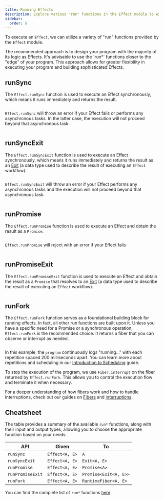 ```yaml
---
title: Running Effects
description: Explore various "run" functions in the Effect module to execute effects. Learn about `runSync` for synchronous execution, `runSyncExit` for obtaining results as `Exit`, `runPromise` for executing with a Promise result, and `runPromiseExit` for Promise results with `Exit`. Understand their use cases and considerations. Check out a cheatsheet summarizing available functions for executing effects in different contexts.
sidebar:
  order: 6
---
```



To execute an `Effect`, we can utilize a variety of "run" functions provided by the `Effect` module.

<Aside type="tip">
  The recommended approach is to design your program with the majority of its
  logic as Effects. It's advisable to use the `run*` functions closer to the
  "edge" of your program. This approach allows for greater flexibility in
  executing your program and building sophisticated Effects.
</Aside>

## runSync

The `Effect.runSync` function is used to execute an Effect synchronously, which means it runs immediately and returns the result.

```ts file=<rootDir>/running-effects/runSync.ts

```

`Effect.runSync` will throw an error if your Effect fails or performs any
asynchronous tasks. In the latter case, the execution will not proceed
beyond that asynchronous task.

```ts file=<rootDir>/running-effects/runSync-caution.ts

```

## runSyncExit

The `Effect.runSyncExit` function is used to execute an Effect synchronously, which means it runs immediately and returns the result as an [Exit](/data-types/exit)
(a data type used to describe the result of executing an `Effect` workflow).

```ts file=<rootDir>/running-effects/runSyncExit.ts

```

`Effect.runSyncExit` will throw an error if your Effect performs any
asynchronous tasks and the execution will not proceed beyond that
asynchronous task.

```ts file=<rootDir>/running-effects/runSyncExit-caution.ts

```

## runPromise

The `Effect.runPromise` function is used to execute an Effect and obtain the result as a `Promise`.

```ts file=<rootDir>/running-effects/runPromise.ts

```

`Effect.runPromise` will reject with an error if your Effect fails

```ts file=<rootDir>/running-effects/runPromise-caution.ts

```

## runPromiseExit

The `Effect.runPromiseExit` function is used to execute an Effect and obtain the result as a `Promise` that resolves to an [Exit](/data-types/exit)
(a data type used to describe the result of executing an `Effect` workflow).

```ts file=<rootDir>/running-effects/runPromiseExit.ts

```

## runFork

The `Effect.runFork` function serves as a foundational building block for running effects. In fact, all other run functions are built upon it. Unless you have a specific need for a Promise or a synchronous operation, `Effect.runFork` is the recommended choice. It returns a fiber that you can observe or interrupt as needed.

```ts file=<rootDir>/running-effects/runFork.ts

```

In this example, the `program` continuously logs "running..." with each repetition spaced 200 milliseconds apart. You can learn more about repetitions and scheduling in our [Introduction to Scheduling](/scheduling/introduction) guide.

To stop the execution of the program, we use `Fiber.interrupt` on the fiber returned by `Effect.runFork`. This allows you to control the execution flow and terminate it when necessary.

For a deeper understanding of how fibers work and how to handle interruptions, check out our guides on [Fibers](/concurrency/fibers) and [Interruptions](/concurrency/interruption-model).

## Cheatsheet

The table provides a summary of the available `run*` functions, along with their input and output types, allowing you to choose the appropriate function based on your needs.

| **API**          | **Given**      | **To**                |
| ---------------- | -------------- | --------------------- |
| `runSync`        | `Effect<A, E>` | `A`                   |
| `runSyncExit`    | `Effect<A, E>` | `Exit<A, E>`          |
| `runPromise`     | `Effect<A, E>` | `Promise<A>`          |
| `runPromiseExit` | `Effect<A, E>` | `Promise<Exit<A, E>>` |
| `runFork`        | `Effect<A, E>` | `RuntimeFiber<A, E>`  |

You can find the complete list of `run*` functions [here](https://effect-ts.github.io/effect/effect/Effect.ts.html#execution).
